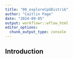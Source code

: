 ```yaml
---
title: "00_exploreCpGDistrib"
author: "Caitlin Page"
date: "2024-09-05"
output: workflowr::wflow_html
editor_options:
  chunk_output_type: console
---
```


## Introduction

```r

```

